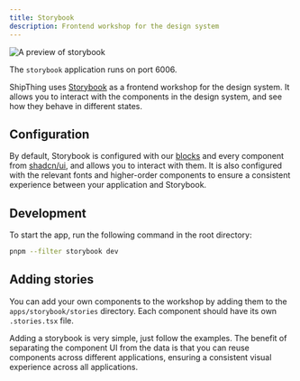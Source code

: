 ```yaml
---
title: Storybook
description: Frontend workshop for the design system
---
```


<Frame>
  <img src="/images/storybook.png" alt="A preview of storybook" />
</Frame>

<Tip>The `storybook` application runs on port 6006.</Tip>

ShipThing uses [Storybook](https://storybook.js.org/) as a frontend workshop for the design system. It allows you to interact with the components in the design system, and see how they behave in different states.

## Configuration

By default, Storybook is configured with our [blocks](/packages/design-system/blocks) and every component from [shadcn/ui](https://ui.shadcn.com/), and allows you to interact with them. It is also configured with the relevant fonts and higher-order components to ensure a consistent experience between your application and Storybook.

## Development

To start the app, run the following command in the root directory:

```sh Terminal
pnpm --filter storybook dev
```

## Adding stories

You can add your own components to the workshop by adding them to the `apps/storybook/stories` directory. Each component should have its own `.stories.tsx` file.

<Tip>
Adding a storybook is very simple, just follow the examples. The benefit of separating the component UI from the data is that you can reuse components across different applications, ensuring a consistent visual experience across all applications.
</Tip>
